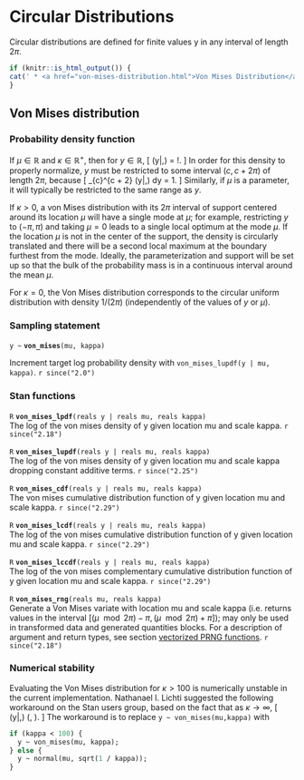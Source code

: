 # Circular Distributions

Circular distributions are defined for finite values y in any interval
of length $2\pi$.

```r
if (knitr::is_html_output()) {
cat(' * <a href="von-mises-distribution.html">Von Mises Distribution</a>\n')
}
```

## Von Mises distribution

### Probability density function

If $\mu \in \mathbb{R}$ and $\kappa \in \mathbb{R}^+$, then for $y \in
\mathbb{R}$, \[ \text{VonMises}(y|\mu,\kappa) =
\frac{\exp(\kappa\cos(y-\mu))}{2\pi I_0(\kappa)} \!. \] In order for
this density to properly normalize, $y$ must be restricted to some
interval  $(c, c + 2\pi)$ of length $2 \pi$, because \[ \int_{c}^{c +
2\pi} \text{VonMises}(y|\mu,\kappa) dy = 1. \] Similarly, if $\mu$ is
a parameter, it will typically be restricted to the same range as $y$.

If $\kappa > 0$, a von Mises distribution with its $2 \pi$ interval of
support centered around its location $\mu$ will have a single mode at $\mu$;
for example, restricting $y$ to $(-\pi,\pi)$ and taking $\mu = 0$ leads to
a single local optimum at the mode $\mu$.  If the location $\mu$ is
not in the center of the support, the density is circularly translated
and there will be a second local maximum at the boundary furthest from
the mode.  Ideally, the parameterization and support will be set up so
that the bulk of the probability mass is in a continuous interval
around the mean $\mu$.

For $\kappa = 0$, the Von Mises distribution corresponds to the
circular uniform distribution with density $1 / (2 \pi)$ (independently
of the values of $y$ or $\mu$).

### Sampling statement

`y ~ ` **`von_mises`**`(mu, kappa)`

Increment target log probability density with `von_mises_lupdf(y | mu, kappa)`.
`r since("2.0")`
<!-- real; von_mises ~; -->
\index{{\tt \bfseries von\_mises }!sampling statement|hyperpage}

### Stan functions

<!-- R; von_mises_lpdf; (reals y | reals mu, reals kappa); -->
\index{{\tt \bfseries von\_mises\_lpdf }!{\tt (reals y \textbar\ reals mu, reals kappa): R}|hyperpage}

`R` **`von_mises_lpdf`**`(reals y | reals mu, reals kappa)`<br>\newline
The log of the von mises density of y given location mu and scale
kappa.
`r since("2.18")`

<!-- R; von_mises_lupdf; (reals y | reals mu, reals kappa); -->
\index{{\tt \bfseries von\_mises\_lupdf }!{\tt (reals y \textbar\ reals mu, reals kappa): R}|hyperpage}

`R` **`von_mises_lupdf`**`(reals y | reals mu, reals kappa)`<br>\newline
The log of the von mises density of y given location mu and scale
kappa dropping constant additive terms.
`r since("2.25")`

<!-- R; von_mises_cdf; (reals y | reals mu, reals kappa); -->
\index{{\tt \bfseries von\_mises\_cdf }!{\tt (reals y \textbar\ reals mu, reals kappa): R}|hyperpage}

`R` **`von_mises_cdf`**`(reals y | reals mu, reals kappa)`<br>\newline
The von mises cumulative distribution function of y given location mu and scale
kappa.
`r since("2.29")`

<!-- R; von_mises_lcdf; (reals y | reals mu, reals kappa); -->
\index{{\tt \bfseries von\_mises\_lcdf }!{\tt (reals y \textbar\ reals mu, reals kappa): R}|hyperpage}

`R` **`von_mises_lcdf`**`(reals y | reals mu, reals kappa)`<br>\newline
The log of the von mises cumulative distribution function of y given location mu and scale
kappa.
`r since("2.29")`

<!-- R; von_mises_lccdf; (reals y | reals mu, reals kappa); -->
\index{{\tt \bfseries von\_mises\_lcdf }!{\tt (reals y \textbar\ reals mu, reals kappa): R}|hyperpage}

`R` **`von_mises_lccdf`**`(reals y | reals mu, reals kappa)`<br>\newline
The log of the von mises complementary cumulative distribution function of y given location mu and scale
kappa.
`r since("2.29")`

<!-- R; von_mises_rng; (reals mu, reals kappa); -->
\index{{\tt \bfseries von\_mises\_rng }!{\tt (reals mu, reals kappa): R}|hyperpage}

`R` **`von_mises_rng`**`(reals mu, reals kappa)`<br>\newline
Generate a Von Mises variate with location mu and scale kappa (i.e.
returns values in the interval $[(\mu \mod 2\pi)-\pi,(\mu \mod
2\pi)+\pi]$); may only be used in transformed data and generated quantities
blocks. For a description of argument and return types, see section
[vectorized PRNG functions](#prng-vectorization).
`r since("2.18")`

### Numerical stability

Evaluating the Von Mises distribution for $\kappa > 100$ is
numerically unstable in the current implementation.  Nathanael I.
Lichti suggested the following workaround on the Stan users group,
based on the fact that as $\kappa \rightarrow \infty$, \[
\text{VonMises}(y|\mu,\kappa) \rightarrow \text{Normal}(\mu, \sqrt{1 /
\kappa}). \] The workaround is to replace `y ~ von_mises(mu,kappa)`
with

```stan
if (kappa < 100) {
  y ~ von_mises(mu, kappa);
} else {
  y ~ normal(mu, sqrt(1 / kappa));
}
```
